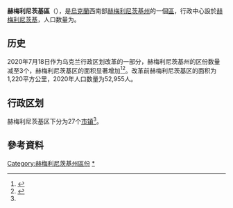 {{Infobox settlement
| name                    = 赫梅利尼茨基区
| native_name             = Хмельницький район
| native_name_lang        = uk
| settlement_type         = [[区_(乌克兰)|区]]
| image_skyline           = 
| image_caption           = 
| image_flag              = Flag of Khmelnytskiy Raion in Khmelnytsky Oblast.png
| flag_size               = 115px
| image_shield            = Coat of Arms of Khmelnytskiy Raion in Khmelnytsky Oblast.png
| shield_size             = 75px
| image_map               = Khmelnytskyi Raion 2020.svg
| mapsize                 = 200px
| map_caption             = 赫梅利尼茨基区在赫梅利尼茨基州的位置
| subdivision_type        = [[世界政區索引|国家]]
| subdivision_name        = {{UKR}}
| subdivision_type1       = [[州_(烏克蘭)|州]]
| subdivision_name1       = [[赫梅利尼茨基州|赫梅利尼茨基州]]
| established_title       = 建立
| established_date        = 1965年
| seat_type               = 行政中心
| seat                    = [[赫梅利尼茨基|赫梅利尼茨基]]
| parts_type              = 辖区
| parts_style             = coll
| parts                   = 27个[[烏克蘭市鎮|市镇]]<ref name="Ostapenko">{{Cite book |url=https://www.minregion.gov.ua/wp-content/uploads/2020/10/atlas_novogo_atu_2020.pdf |date=2020 |publisher=Міністерство розвитку громад та територій України; Товариство дослідників України |editor-last=Остапенко |editor-first=Павло |edition=2nd |location=Київ |language=uk |script-title=uk:Атлас адміністративно-територіального устрою України: Новий районний поділ та територіальні громади: 2020}}</ref>
| p1                      =
| government_footnotes    = 
| leader_party            = 
| leader_title            = 
| leader_name             = 
| unit_pref               = Metric
| area_footnotes          = 
| area_note               = 
| area_total_km2          = 
| population_as_of        = 2021年
| population_footnotes    = <ref name="ua2021estimate"/>
| population_total        = 679,374
| population_density_km2  = auto
| population_note         = 
| timezone1               = 
| utc_offset1             = 
| timezone1_DST           = 
| utc_offset1_DST         = 
| postal_code_type        = 邮政编码
| postal_code             = 
| area_code_type          = 
| area_code               = 
| iso_code                = 
| website                 = 
| footnotes               = 
}}
'''赫梅利尼茨基區'''（{{lang-uk|Хмельницький район}}），是[[烏克蘭|烏克蘭]]西南部[[赫梅利尼茨基州|赫梅利尼茨基州]]的一個[[区_(乌克兰)|區]]，行政中心設於[[赫梅利尼茨基|赫梅利尼茨基]]，人口数量为{{Ua-pop-est2021|679,374人}}。

== 历史 ==
{{Stack|[[File:Khmelnytskyi-Raion.png|thumb]]}}
2020年7月18日作为乌克兰行政区划改革的一部分，赫梅利尼茨基州的区份数量减至3个，赫梅利尼茨基区的面积显著增加<ref>{{Cite news |date=2020-07-18 |title=Про утворення та ліквідацію районів. Постанова Верховної Ради України № 807-ІХ. |language=uk |url=http://www.golos.com.ua/article/333466 |access-date=2020-10-03 |website=Голос України}}</ref><ref name="2020_reform_maps">{{Cite web |date=2020-07-17 |title=Нові райони: карти + склад |url=https://www.minregion.gov.ua/press/news/novi-rajony-karty-sklad/ |access-date=2022-04-15 |language=uk |website=Міністерство розвитку громад та територій України}}</ref>。改革前赫梅利尼茨基区的面积为1,220平方公里，2020年人口数量为52,955人。

== 行政区划 ==
赫梅利尼茨基区下分为27个[[烏克蘭市鎮|市镇]]<ref name="Ostapenko"/>。

==參考資料==
{{Reflist}}

{{DEFAULTSORT:Хмельницький район}}
[[Category:赫梅利尼茨基州區份|Category:赫梅利尼茨基州區份]]
[[Category:赫梅利尼茨基區|*]]